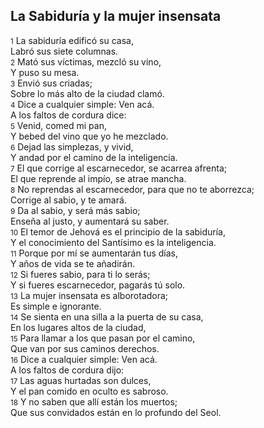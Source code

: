 == La Sabiduría y la mujer insensata ==

{{anchor|1}} <small>1</small> La sabiduría edificó su casa,<br>
Labró sus siete columnas.<br>
{{anchor|2}} <small>2</small> Mató sus víctimas, mezcló su vino,<br>
Y puso su mesa.<br>
{{anchor|3}} <small>3</small> Envió sus criadas;<br>
Sobre lo más alto de la ciudad clamó.<br>
{{anchor|4}} <small>4</small> Dice a cualquier simple: Ven acá.<br>
A los faltos de cordura dice:<br>
{{anchor|5}} <small>5</small> Venid, comed mi pan,<br>
Y bebed del vino que yo he mezclado.<br>
{{anchor|6}} <small>6</small> Dejad las simplezas, y vivid,<br>
Y andad por el camino de la inteligencia.<br>
{{anchor|7}} <small>7</small> El que corrige al escarnecedor, se acarrea afrenta;<br>
El que reprende al impío, se atrae mancha.<br>
{{anchor|8}} <small>8</small> No reprendas al escarnecedor, para que no te aborrezca;<br>
Corrige al sabio, y te amará.<br>
{{anchor|9}} <small>9</small> Da al sabio, y será más sabio;<br>
Enseña al justo, y aumentará su saber.<br>
{{anchor|10}} <small>10</small> El temor de Jehová es el principio de la sabiduría,<br>
Y el conocimiento del Santísimo es la inteligencia.<br>
{{anchor|11}} <small>11</small> Porque por mí se aumentarán tus días,<br>
Y años de vida se te añadirán.<br>
{{anchor|12}} <small>12</small> Si fueres sabio, para ti lo serás;<br>
Y si fueres escarnecedor, pagarás tú solo.<br>
{{anchor|13}} <small>13</small> La mujer insensata es alborotadora;<br>
Es simple e ignorante.<br>
{{anchor|14}} <small>14</small> Se sienta en una silla a la puerta de su casa,<br>
En los lugares altos de la ciudad,<br>
{{anchor|15}} <small>15</small> Para llamar a los que pasan por el camino,<br>
Que van por sus caminos derechos.<br>
{{anchor|16}} <small>16</small> Dice a cualquier simple: Ven acá.<br>
A los faltos de cordura dijo:<br>
{{anchor|17}} <small>17</small> Las aguas hurtadas son dulces,<br>
Y el pan comido en oculto es sabroso.<br>
{{anchor|18}} <small>18</small> Y no saben que allí están los muertos;<br>
Que sus convidados están en lo profundo del Seol.<br>
